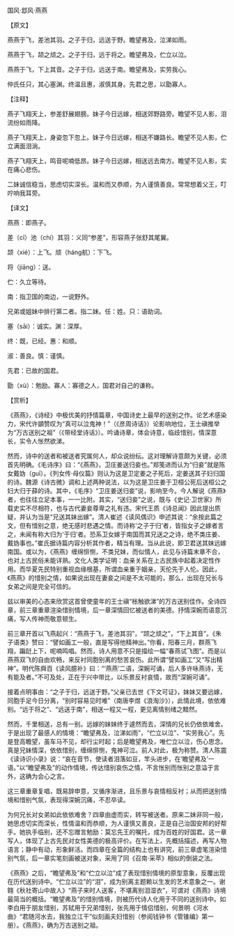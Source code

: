 

国风·邶风·燕燕

【原文】

燕燕于飞，差池其羽。之子于归，远送于野。瞻望弗及，泣涕如雨。

燕燕于飞，颉之颃之。之子于归，远于将之。瞻望弗及，伫立以泣。

燕燕于飞，下上其音。之子于归，远送于南。瞻望弗及，实劳我心。

仲氏任只，其心塞渊。终温且惠，淑慎其身。先君之思，以勖寡人。

【注释】

燕子飞翔天上，参差舒展翅膀。妹子今日远嫁，相送郊野路旁。瞻望不见人影，泪流纷如雨降。

燕子飞翔天上，身姿忽下忽上。妹子今日远嫁，相送不嫌路长。瞻望不见人影，伫立满面泪淌。

燕子飞翔天上，鸣音呢喃低昂。妹子今日远嫁，相送远去南方。瞻望不见人影，实在痛心悲伤。

二妹诚信稳当，思虑切实深长。温和而又恭顺，为人谨慎善良。常常想着父王，叮咛响我耳旁。

【译文】

燕燕：即燕子。

差（cī）池（chí）其羽：义同“参差”，形容燕子张舒其尾翼。

颉（xié）：上飞。颃（háng航）：下飞。

将（jiāng）：送。

伫：久立等待。

南：指卫国的南边，一说野外。

兄弟或姐妹中排行第二者。指二妹。任：姓。只：语助词。

塞（sāi）：诚实。渊：深厚。

终：既，已经。惠：和顺。

淑：善良。慎：谨慎。

先君：已故的国君。

勖（xù）：勉励。寡人：寡德之人，国君对自己的谦称。

【赏析】

《燕燕》，《诗经》中极优美的抒情篇章，中国诗史上最早的送别之作。论艺术感染力，宋代许顗赞叹为“真可以泣鬼神！”（《彦周诗话》）论影响地位，王士禛推举为“万古送别之祖”（《带经堂诗话》）。吟诵诗章，体会诗意，临歧惜别，情深意长，实令人怅然欲涕。

然而，诗中的送者和被送者究属何人，却众说纷纭。这对理解诗意颇为关键，必须首先明确。《毛诗序》曰：“《燕燕》，卫庄姜送归妾也。”郑笺进而认为“归妾”就是陈女戴妫（ɡuī）。《列女传·母仪篇》则认为这是卫定姜之子死后，定姜送其子妇归国的诗。魏源《诗古微》调和上述两种说法，以为这是卫庄姜于卫桓公死后送桓公之妇大归于薛的诗。其中，《毛序》“卫庄姜送归妾”说，影响至今。今人解说《燕燕》者，也往往立足本事，一一比附。其实，“送归妾”之说，既与《史记·卫世家》所载史实不尽相符，也与古代妻妾尊卑之礼有违。宋代王质《诗总闻》因此提出质疑，并认为当是“兄送其妹出嫁”。清人崔述《读风偶识》申述其说：“余按此篇之文，但有惜别之意，绝无感时悲遇之情。而诗称‘之子于归’者，皆指女子之嫁者言之，未闻有称大归为‘于归’者。恐系卫女嫁于南国而其兄送之之诗，绝不类庄姜、戴妫事也。”崔氏据诗篇内容分析其作者，精当有理。当从此说，即卫君送其妹远嫁南国。或以为，《燕燕》缠绵悱恻，不类兄妹，而似情人，此见与诗篇末章不合，也对上古民俗未能详熟。文化人类学证明：血亲关系在上古民族中起着决定性作用。而华夏先民特别重视血缘根基，所谓血亲重于姻亲，天伦先于人伦。因此，《燕燕》的惜别之情，如果说出现在妻妾之间是不太可能的，那么，出现在兄长与女弟之间是完全可信的。

兹以审美的心态来欣赏这首曾使童年的王士禛“枨触欲涕”的万古送别佳作。全诗四章，前三章重章渲染惜别情境，后一章深情回忆被送者的美德。抒情深婉而语意沉痛，写人传神而敬意顿生。

前三章开首以飞燕起兴：“燕燕于飞，差池其羽”，“颉之颃之”，“下上其音”。《朱子语类》赞曰：“譬如画工一般，直是写得他精神出。”你看，阳春三月，群燕飞翔，蹁跹上下，呢喃鸣唱。然而，诗人用意不只是描绘一幅“春燕试飞图”。而是以燕燕双飞的自由欢畅，来反衬同胞别离的愁苦哀伤。此所谓“譬如画工”又“写出精神”。明代陈舜百《读风臆补》曰：“‘燕燕’二语，深婉可诵，后人多许咏燕诗，无有能及者。”不可及处，正在于兴中带比，以乐景反衬哀情，故而“深婉可诵”。

接着点明事由：“之子于归，远送于野。”父亲已去世《下文可证》，妹妹又要远嫁，同胞手足今日分离，“别时容易见时难”（南唐李煜《浪淘沙》），此情此境，依依难别。“远于将之”、“远送于南”，相送一程又一程，更见离情别绪之黯然。

然而，千里相送，总有一别。远嫁的妹妹终于遽然而去，深情的兄长仍依依难舍。于是出现了最感人的情境：“瞻望弗及，泣涕如雨”，“伫立以泣”、“实劳我心”。先是登高瞻望，虽车马不见，却行尘时起；后是瞻望弗及，唯伫立以泣，伤心思念。真是兄妹情深，依依惜别，缠绵悱恻，鬼神可泣。前人对此，极为称赞。清人陈震《读诗识小录》说：“哀在音节，使读者泪落如豆，竿头进步，在‘瞻望弗及’一语。”以“瞻望弗及”的动作情境，传达惜别哀伤之情，不言怅别而怅别之意溢于言外，这确为会心之言。

这三章重章复唱，既易辞申意，又循序渐进，且乐景与哀情相反衬；从而把送别情境和惜别气氛，表现得深婉沉痛，不忍卒读。

为何兄长对女弟如此依依难舍？四章由虚而实，转写被送者。原来二妹非同一般，她思虑切实而深长，性情温和而恭顺，为人谨慎又善良，正是自己治国安邦的好帮手。她执手临别，还不忘赠言勉励：莫忘先王的嘱托，成为百姓的好国君。这一章写人，体现了上古先民对女性美德的极高评价。在写法上，先概括描述，再写人物语言；静中有动，形象鲜活。而四章在全篇的结构上也有讲究，前三章虚笔渲染惜别气氛，后一章实笔刻画被送对象，采用了同《召南·采苹》相似的倒装之法。

《燕燕》之后，“瞻望弗及”和“伫立以泣”成了表现惜别情境的原型意象，反覆出现在历代送别诗中。“伫立以泣”的“泪”，成为别离主题赖以生发的艺术意象之一。谢翱《秋社寄山中故人》“燕子来时人送客，不堪离别泪湿衣”，可谓对《燕燕》诗境最简当的概括。“瞻望弗及”的惜别情境，则被历代诗人化用于不同的送别诗中。如李白用于朋友惜别，苏轼用于兄弟惜别，张先用于情侣惜别，何景明《河水曲》“君随河水去，我独立江干”似刻画夫妇惜别（参阅钱钟书《管锥编》第一册）。《燕燕》，确为万古送别之祖。

